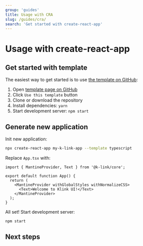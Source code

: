 ```yaml
---
group: 'guides'
title: Usage with CRA
slug: /guides/cra/
search: 'Get started with create-react-app'
---
```



# Usage with create-react-app

## Get started with template

The easiest way to get started is to use [the template on GitHub](https://github.com/mantinedev/k-link-cra-template):

1. Open [template page on GitHub](https://github.com/mantinedev/k-link-cra-template)
2. Click `Use this template` button
3. Clone or download the repository
4. Install dependencies: `yarn`
5. Start development server: `npm start`

## Generate new application

Init new application:

```bash
npx create-react-app my-k-link-app --template typescript
```

<PackagesInstallation />

Replace `App.tsx` with:

```tsx
import { MantineProvider, Text } from '@k-link/core';

export default function App() {
  return (
    <MantineProvider withGlobalStyles withNormalizeCSS>
      <Text>Welcome to Klink UI!</Text>
    </MantineProvider>
  );
}
```

All set! Start development server:

```bash
npm start
```

## Next steps

<NextSteps />
